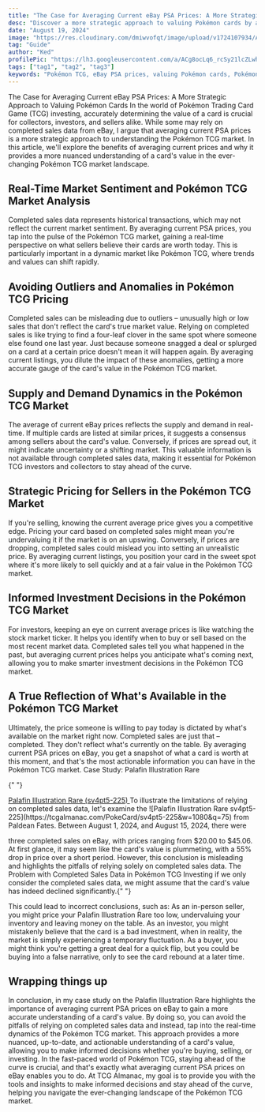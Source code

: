 ```yaml
---
title: "The Case for Averaging Current eBay PSA Prices: A More Strategic Approach to Valuing Pokémon Cards"
desc: "Discover a more strategic approach to valuing Pokémon cards by averaging current eBay PSA prices. Learn how this method can help you make informed decisions when buying, selling, or trading Pokémon cards, and stay ahead of the market trends. Get the inside scoop on how to accurately determine the value of your Pokémon cards and maximize your investment."
date: "August 19, 2024"
image: "https://res.cloudinary.com/dmiwvofqt/image/upload/v1724107934/AveragePriceImage_c5vdql.png"
tag: "Guide"
author: "Ked"
profilePic: "https://lh3.googleusercontent.com/a/ACg8ocLq6_rcSy21lcZLwhJ5zmVBIlMZ43Oa8b-gniXCLDS5x5s=s576-c-no"
tags: ["tag1", "tag2", "tag3"]
keywords: "Pokémon TCG, eBay PSA prices, valuing Pokémon cards, Pokémon card investing, Pokémon TCG market analysis, real-time market sentiment, market trends, supply and demand dynamics, strategic pricing, informed investment decisions, completed sales data, outliers and anomalies, Pokémon card collectors, Pokémon card sellers, Pokémon TCG investors, Palafin Illustration Rare, Pokémon TCG market landscape, card valuation, market data, investment decisions, averaging current eBay PSA prices for Pokémon cards, benefits of using current PSA prices for Pokémon TCG valuation, limitations of completed sales data in Pokémon TCG investing, importance of real-time market sentiment in Pokémon TCG market analysis, how to make informed investment decisions in the Pokémon TCG market, strategies for valuing rare Pokémon cards, understanding supply and demand in the Pokémon TCG market, the role of eBay PSA prices in Pokémon TCG market analysis"
---
```


The Case for Averaging Current eBay PSA Prices: A More Strategic Approach to Valuing Pokémon Cards
In the world of Pokémon Trading Card Game (TCG) investing, accurately determining the value of a card is crucial for collectors, investors, and sellers alike. While some may rely on completed sales data from eBay, I argue that averaging current PSA prices is a more strategic approach to understanding the Pokémon TCG market. In this article, we'll explore the benefits of averaging current prices and why it provides a more nuanced understanding of a card's value in the ever-changing Pokémon TCG market landscape.

## Real-Time Market Sentiment and Pokémon TCG Market Analysis

Completed sales data represents historical transactions, which may not reflect the current market sentiment. By averaging current PSA prices, you tap into the pulse of the Pokémon TCG market, gaining a real-time perspective on what sellers believe their cards are worth today. This is particularly important in a dynamic market like Pokémon TCG, where trends and values can shift rapidly.

## Avoiding Outliers and Anomalies in Pokémon TCG Pricing

Completed sales can be misleading due to outliers – unusually high or low sales that don't reflect the card's true market value. Relying on completed sales is like trying to find a four-leaf clover in the same spot where someone else found one last year. Just because someone snagged a deal or splurged on a card at a certain price doesn't mean it will happen again. By averaging current listings, you dilute the impact of these anomalies, getting a more accurate gauge of the card's value in the Pokémon TCG market.

## Supply and Demand Dynamics in the Pokémon TCG Market

The average of current eBay prices reflects the supply and demand in real-time. If multiple cards are listed at similar prices, it suggests a consensus among sellers about the card's value. Conversely, if prices are spread out, it might indicate uncertainty or a shifting market. This valuable information is not available through completed sales data, making it essential for Pokémon TCG investors and collectors to stay ahead of the curve.

## Strategic Pricing for Sellers in the Pokémon TCG Market

If you're selling, knowing the current average price gives you a competitive edge. Pricing your card based on completed sales might mean you're undervaluing it if the market is on an upswing. Conversely, if prices are dropping, completed sales could mislead you into setting an unrealistic price. By averaging current listings, you position your card in the sweet spot where it's more likely to sell quickly and at a fair value in the Pokémon TCG market.

## Informed Investment Decisions in the Pokémon TCG Market

For investors, keeping an eye on current average prices is like watching the stock market ticker. It helps you identify when to buy or sell based on the most recent market data. Completed sales tell you what happened in the past, but averaging current prices helps you anticipate what's coming next, allowing you to make smarter investment decisions in the Pokémon TCG market.

## A True Reflection of What's Available in the Pokémon TCG Market

Ultimately, the price someone is willing to pay today is dictated by what's available on the market right now. Completed sales are just that – completed. They don't reflect what's currently on the table. By averaging current PSA prices on eBay, you get a snapshot of what a card is worth at this moment, and that's the most actionable information you can have in the Pokémon TCG market.
Case Study: Palafin Illustration Rare

{" "}

<a href="https://tcgalmanac.com/PokeCard/sv4pt5-225" target="_blank">
  Palafin Illustration Rare (sv4pt5-225)
</a>
To illustrate the limitations of relying on completed sales data, let's examine the <a name="Palafin"></a>
![Palafin Illustration Rare
sv4pt5-225](https://tcgalmanac.com/PokeCard/sv4pt5-225&w=1080&q=75) from Paldean
Fates. Between August 1, 2024, and August 15, 2024, there were

three completed sales on eBay, with prices ranging from $20.00 to $45.06. At first glance, it may seem like
the card's value is plummeting, with a 55% drop in price over a short period. However,
this conclusion is misleading and highlights the pitfalls of relying solely on completed
sales data. The Problem with Completed Sales Data in Pokémon TCG Investing if we
only consider the completed sales data, we might assume that the card's value has
indeed declined significantly.{" "}

This could lead to incorrect conclusions, such as: As an in-person seller, you might price your
Palafin Illustration Rare too low, undervaluing your inventory and leaving money
on the table. As an investor, you might mistakenly believe that the card is a
bad investment, when in reality, the market is simply experiencing a temporary
fluctuation. As a buyer, you might think you're getting a great deal for a quick
flip, but you could be buying into a false narrative, only to see the card
rebound at a later time.

## Wrapping things up

In conclusion, in my case study on the Palafin Illustration Rare highlights the importance of averaging current PSA
prices on eBay to gain a more accurate understanding of a card's value. By doing
so, you can avoid the pitfalls of relying on completed sales data and instead,
tap into the real-time dynamics of the Pokémon TCG market. This approach
provides a more nuanced, up-to-date, and actionable understanding of a card's
value, allowing you to make informed decisions whether you're buying, selling,
or investing. In the fast-paced world of Pokémon TCG, staying ahead of the curve
is crucial, and that's exactly what averaging current PSA prices on eBay enables
you to do. At TCG Almanac, my goal is to provide you with the tools and
insights to make informed decisions and stay ahead of the curve, helping you
navigate the ever-changing landscape of the Pokémon TCG market.
